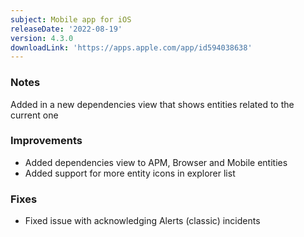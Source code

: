 ```yaml
---
subject: Mobile app for iOS
releaseDate: '2022-08-19'
version: 4.3.0
downloadLink: 'https://apps.apple.com/app/id594038638'
---
```


### Notes

Added in a new dependencies view that shows entities related to the current one

### Improvements

* Added dependencies view to APM, Browser and Mobile entities
* Added support for more entity icons in explorer list

### Fixes

* Fixed issue with acknowledging Alerts (classic) incidents
